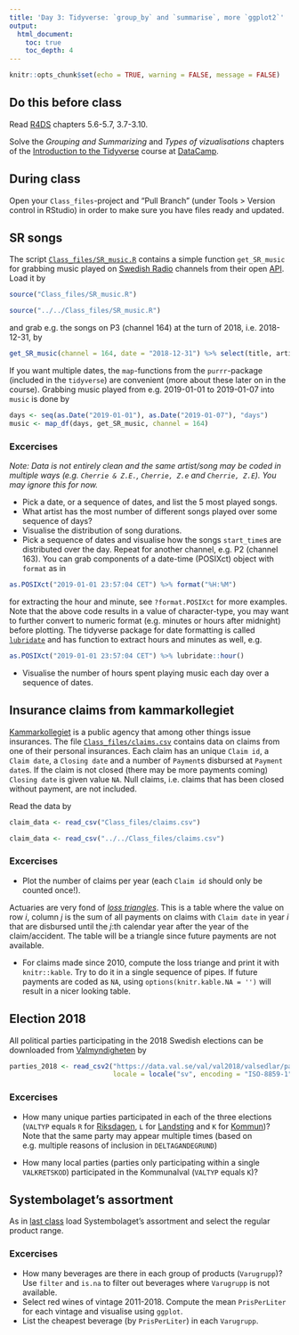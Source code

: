 ```yaml
---
title: 'Day 3: Tidyverse: `group_by` and `summarise`, more `ggplot2`'
output:
  html_document:
    toc: true
    toc_depth: 4    
---
```

```r
knitr::opts_chunk$set(echo = TRUE, warning = FALSE, message = FALSE)
```


## Do this before class

Read [R4DS](http://r4ds.had.co.nz/) chapters 5.6-5.7, 3.7-3.10.

Solve the *Grouping and Summarizing* and *Types of vizualisations* chapters of the 
[Introduction to the Tidyverse](https://www.datacamp.com/courses/introduction-to-the-tidyverse) course at [DataCamp](https://www.datacamp.com/enterprise/mt5013-ht19/assignments).

## During class

Open your `Class_files`-project and "Pull Branch" (under Tools > Version control in RStudio) in order to make sure you have files ready and updated.


## SR songs

The script [`Class_files/SR_music.R`](https://github.com/MT5013-HT18/Class_files/blob/master/SR_music.R) contains a simple function `get_SR_music` for grabbing music played on [Swedish Radio](https://sverigesradio.se/) channels from their open [API](https://sverigesradio.se/api/documentation/v2/index.html). Load it by
```r
source("Class_files/SR_music.R")
```
```r
source("../../Class_files/SR_music.R")
```
and grab e.g. the songs on P3 (channel 164) at the turn of 2018, i.e. 2018-12-31, by
```r
get_SR_music(channel = 164, date = "2018-12-31") %>% select(title, artist, start_time) %>% head()
```
If you want multiple dates, the `map`-functions from the `purrr`-package (included in the `tidyverse`) are convenient (more about these later on in the course). Grabbing music played from e.g. 2019-01-01 to 2019-01-07 into `music` is done by
```r
days <- seq(as.Date("2019-01-01"), as.Date("2019-01-07"), "days")
music <- map_df(days, get_SR_music, channel = 164)
```


### Excercises

*Note: Data is not entirely clean and the same artist/song may be coded in multiple ways (e.g. `Cherrie & Z.E.`, `Cherrie, Z.e` and `Cherrie, Z.E`). You may ignore this for now.*

* Pick a date, or a sequence of dates, and list the 5 most played songs.
* What artist has the most number of different songs played over some sequence of days?
* Visualise the distribution of song durations.
* Pick a sequence of dates and visualise how the songs `start_time`s are distributed over the day. Repeat for another channel, e.g. P2 (channel 163). You can grab components of a date-time (POSIXct) object with `format` as in

```r
as.POSIXct("2019-01-01 23:57:04 CET") %>% format("%H:%M")
```
for extracting the hour and minute, see `?format.POSIXct` for more examples. Note that the above code results in a value of character-type, you may want to further convert to numeric format (e.g. minutes or hours after midnight) before plotting.
The tidyverse package for date formatting is called [`lubridate`](https://lubridate.tidyverse.org/) and has function to extract hours and minutes as well, e.g.
```r
as.POSIXct("2019-01-01 23:57:04 CET") %>% lubridate::hour()
```


* Visualise the number of hours spent playing music each day over a sequence of dates.

## Insurance claims from kammarkollegiet

[Kammarkollegiet](https://www.kammarkollegiet.se/) is a public agency that among other things issue insurances. The file [`Class_files/claims.csv`](https://github.com/MT5013-HT19/Class_files/blob/master/claims.csv) contains data on claims from one of their personal insurances. Each claim has an unique `Claim id`, a `Claim date`, a `Closing date` and a number of `Payment`s disbursed at `Payment date`s. If the claim is not closed (there may be more payments coming) `Closing date` is given value `NA`. Null claims, i.e. claims that has been closed without payment, are not included.

Read the data by
```r
claim_data <- read_csv("Class_files/claims.csv")
```
```r
claim_data <- read_csv("../../Class_files/claims.csv")
```

### Excercises

* Plot the number of claims per year (each `Claim id` should only be counted once!).

Actuaries are very fond of [*loss triangles*](https://en.wikipedia.org/wiki/Chain-ladder_method#Example). This is a table where the value on row $i$, column $j$ is the sum of all payments on claims with `Claim date` in year $i$ that are disbursed until the $j$:th calendar year after the year of the claim/accident. The table will be a triangle since future payments are not available.

* For claims made since 2010, compute the loss triange and print it with `knitr::kable`. Try to do it in a single sequence of pipes. If future payments are coded as `NA`, using `options(knitr.kable.NA = '')` will result in a nicer looking table.

## Election 2018

All political parties participating in the 2018 Swedish elections can be downloaded from [Valmyndigheten](https://data.val.se/val/val2018/statistik/index.html#deltagande_partier) by
```r
parties_2018 <- read_csv2("https://data.val.se/val/val2018/valsedlar/partier/deltagande_partier.skv",
                          locale = locale("sv", encoding = "ISO-8859-1"))
```

### Excercises

* How many unique parties participated in each of the three elections (`VALTYP` equals `R` for [Riksdagen](https://en.wikipedia.org/wiki/Riksdag), `L` for [Landsting](https://en.wikipedia.org/wiki/County_councils_of_Sweden) and `K` for [Kommun](https://en.wikipedia.org/wiki/Municipal_council_(Sweden)))? Note that the same party may appear multiple times (based on e.g. multiple reasons of inclusion in `DELTAGANDEGRUND`)

* How many local parties (parties only participating within a single `VALKRETSKOD`) participated in the Kommunalval (`VALTYP` equals `K`)?


## Systembolaget's assortment

As in [last class](day2.html) load Systembolaget's assortment and select the regular product range.

### Excercises

* How many beverages are there in each group of products (`Varugrupp`)? Use `filter` and `is.na` to filter out beverages where `Varugrupp` is not available.
* Select red wines of vintage 2011-2018. Compute the mean `PrisPerLiter` for each vintage and visualise using `ggplot`.
* List the cheapest beverage (by `PrisPerLiter`) in each `Varugrupp`.